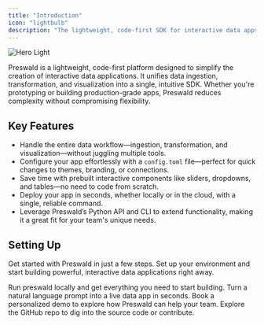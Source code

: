 ```yaml
---
title: "Introduction"
icon: "lightbulb"
description: "The lightweight, code-first SDK for interactive data apps."
---
```


<img
  className="block dark:hidden"
  src="/images/preswald-hero.png"
  alt="Hero Light"
/>

Preswald is a lightweight, code-first platform designed to simplify the creation of interactive data applications. It unifies data ingestion, transformation, and visualization into a single, intuitive SDK. Whether you're prototyping or building production-grade apps, Preswald reduces complexity without compromising flexibility.

## Key Features

- Handle the entire data workflow—ingestion, transformation, and visualization—without juggling multiple tools.
- Configure your app effortlessly with a `config.toml` file—perfect for quick changes to themes, branding, or connections.
- Save time with prebuilt interactive components like sliders, dropdowns, and tables—no need to code from scratch.
- Deploy your app in seconds, whether locally or in the cloud, with a single, reliable command.
- Leverage Preswald’s Python API and CLI to extend functionality, making it a great fit for your team's unique needs.

## Setting Up

Get started with Preswald in just a few steps. Set up your environment and start building powerful, interactive data applications right away.

<CardGroup cols={2}>
  <Card
    title="Install the SDK"
    icon="cloud-arrow-down"
    href="https://pypi.org/project/preswald/"
  >
    Run preswald locally and get everything you need to start building.
  </Card>
  <Card
    title="Try the Interactive Demo"
    icon="rocket"
    href="https://demo.preswald.com"
  >
    Turn a natural language prompt into a live data app in seconds.
  </Card>
  <Card title="Book a Demo" icon="calendar" href="https://cal.com/structured">
    Book a personalized demo to explore how Preswald can help your team.
  </Card>
  <Card
    title="Explore the Codebase"
    icon="code"
    href="https://github.com/StructuredLabs/preswald"
  >
    Explore the GitHub repo to dig into the source code or contribute.
  </Card>
</CardGroup>
